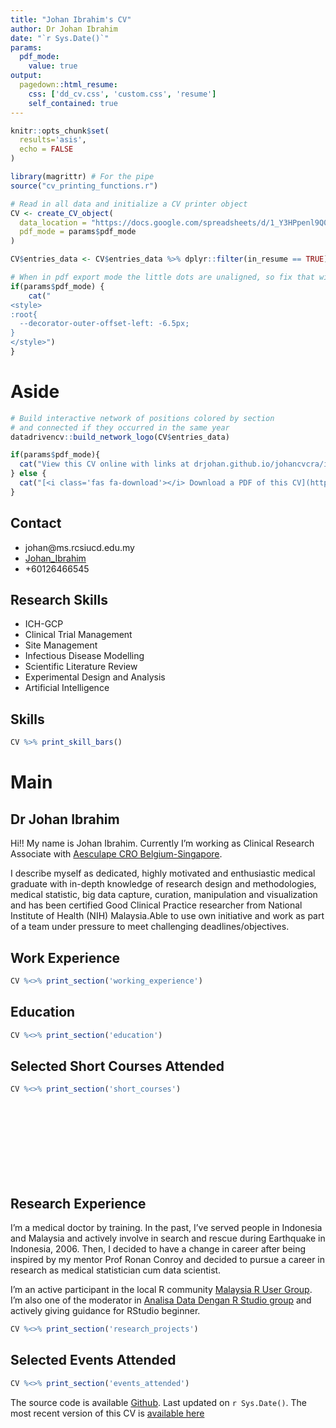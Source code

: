 ```yaml
---
title: "Johan Ibrahim's CV"
author: Dr Johan Ibrahim
date: "`r Sys.Date()`"
params:
  pdf_mode:
    value: true
output:
  pagedown::html_resume:
    css: ['dd_cv.css', 'custom.css', 'resume']
    self_contained: true
---
```

<!-- inicio academic icons -->
<link rel="stylesheet" href="https://cdn.jsdelivr.net/gh/jpswalsh/academicons@1/css/academicons.min.css">

<!-- final academic icons -->
 
<!-- start font awesome -->
<script src="https://kit.fontawesome.com/e82584e357.js" crossorigin="anonymous"></script>

 
<!-- final font awesome -->

```r
knitr::opts_chunk$set(
  results='asis', 
  echo = FALSE
)

library(magrittr) # For the pipe
source("cv_printing_functions.r")

# Read in all data and initialize a CV printer object
CV <- create_CV_object(
  data_location = "https://docs.google.com/spreadsheets/d/1_Y3HPpenl9Q0rovGZUmto6kxSCrtv8BsTGSfdk-xdXk/edit?usp=sharing",  
  pdf_mode = params$pdf_mode
)

CV$entries_data <- CV$entries_data %>% dplyr::filter(in_resume == TRUE)

```


```r
# When in pdf export mode the little dots are unaligned, so fix that with some conditional CSS.
if(params$pdf_mode) {
    cat("
<style>
:root{
  --decorator-outer-offset-left: -6.5px;
}
</style>")
}
```


Aside
=================================================================================

```r
# Build interactive network of positions colored by section
# and connected if they occurred in the same year
datadrivencv::build_network_logo(CV$entries_data)
```


```r
if(params$pdf_mode){
  cat("View this CV online with links at drjohan.github.io/johancvcra/index.html")
} else {
  cat("[<i class='fas fa-download'></i> Download a PDF of this CV](https://github.com/DrJohan/johancvcra/drjohan_cv.pdf)")
}
```

Contact {#contact}
--------------------------------------------------------------------------------
- <i class="fa fa-envelope"></i> johan@ms.rcsiucd.edu.my
- <i class="fab fa-linkedin-in"></i>  [Johan_Ibrahim](http://linkedin.com/in/johan_ibrahim)
- <i class="fa-brands fa-whatsapp"></i> +60126466545

Research Skills {#skills}
---------------------------------------------------------------------------------

- ICH-GCP
- Clinical Trial Management
- Site Management
- Infectious Disease Modelling
- Scientific Literature Review
- Experimental Design and Analysis
- Artificial Intelligence

Skills {#skills}
--------------------------------------------------------------------------------

```r
CV %>% print_skill_bars()
```


Main
================================================================================

Dr Johan Ibrahim {#title}
--------------------------------------------------------------------------------

Hi!! My name is Johan Ibrahim. Currently I'm working as Clinical Research Associate with [Aesculape CRO Belgium-Singapore](https://www.aesculape.com). 


I describe myself as dedicated, highly motivated and enthusiastic medical graduate with in-depth knowledge of research design and methodologies, medical statistic, big data capture, curation, manipulation and visualization and has been certified Good Clinical Practice researcher from National Institute of Health (NIH) Malaysia.Able to use own initiative and work as part of a team under pressure to meet challenging deadlines/objectives. 

Work Experience {data-icon=suitcase}
--------------------------------------------------------------------------------
::: aside

:::

```r
CV %<>% print_section('working_experience')
```

Education {data-icon=graduation-cap data-concise=true}
--------------------------------------------------------------------------------

```r
CV %<>% print_section('education')
```


Selected Short Courses Attended {data-icon=book} 
--------------------------------------------------------------------------------

```r
CV %<>% print_section('short_courses')
```
<br>
<br>
<br>
<br>
<br>
<br>
<br>


Research Experience {data-icon=laptop}
--------------------------------------------------------------------------------
::: aside
I'm a medical doctor by training. In the past, I've served people in Indonesia and Malaysia and actively involve in search and rescue during Earthquake in Indonesia, 2006. Then, I decided to have a change in career after being inspired by my mentor Prof Ronan Conroy and decided to pursue a career in research as medical statistician cum data scientist. 

I'm an active participant in the local R community [Malaysia R User Group](https://www.meetup.com/MY-RUserGroup/). I'm also one of the moderator in [Analisa Data Dengan R Studio group](https://www.facebook.com/groups/R4data) and actively giving guidance for RStudio beginner.

:::





```r
CV %<>% print_section('research_projects')
```


Selected Events Attended {data-icon=calendar-check}
--------------------------------------------------------------------------------

```r
CV %<>% print_section('events_attended')
```


<!-- Selected Data Science Writing {data-icon=chart-line} -->
<!-- -------------------------------------------------------------------------------- -->

::: aside

The source code is available <i class="fa fa-github"></i> [Github](https://github.com/DrJohan/johancvcra).
Last updated on `r Sys.Date()`. The most recent version of this CV is [available here](drjohan.github.io/johancvcra/index.html)

:::


